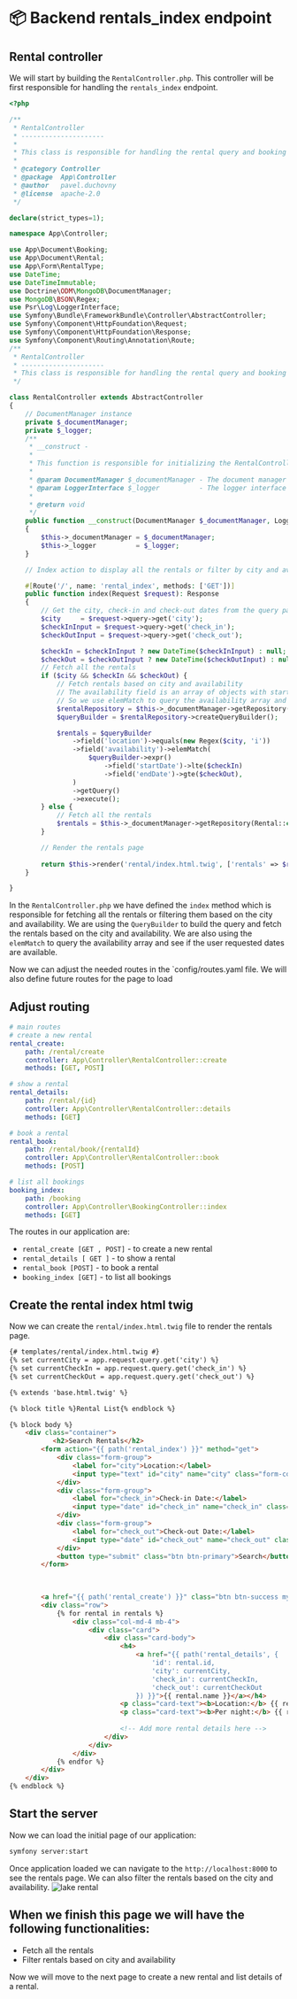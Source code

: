 
# 📦 Backend rentals_index endpoint


## Rental controller

We will start by building the `RentalController.php`. This controller will be first responsible for handling the `rentals_index` endpoint.

```php
<?php

/**
 * RentalController
 * ---------------------
 * 
 * This class is responsible for handling the rental query and booking operations.
 * 
 * @category Controller
 * @package  App\Controller
 * @author   pavel.duchovny
 * @license  apache-2.0
 */

declare(strict_types=1);

namespace App\Controller;

use App\Document\Booking;
use App\Document\Rental;
use App\Form\RentalType;
use DateTime;
use DateTimeImmutable;
use Doctrine\ODM\MongoDB\DocumentManager;
use MongoDB\BSON\Regex;
use Psr\Log\LoggerInterface;
use Symfony\Bundle\FrameworkBundle\Controller\AbstractController;
use Symfony\Component\HttpFoundation\Request;
use Symfony\Component\HttpFoundation\Response;
use Symfony\Component\Routing\Annotation\Route;
/**
 * RentalController
 * ---------------------
 * This class is responsible for handling the rental query and booking operations.
 */

class RentalController extends AbstractController
{
    // DocumentManager instance
    private $_documentManager;
    private $_logger;
    /**
     * __construct -
     * 
     * This function is responsible for initializing the RentalController class.
     * 
     * @param DocumentManager $_documentManager - The document manager
     * @param LoggerInterface $_logger          - The logger interface
     * 
     * @return void
     */
    public function __construct(DocumentManager $_documentManager, LoggerInterface $_logger)
    {
        $this->_documentManager = $_documentManager;
        $this->_logger          = $_logger;
    }

    // Index action to display all the rentals or filter by city and availability

    #[Route('/', name: 'rental_index', methods: ['GET'])]
    public function index(Request $request): Response
    {
        // Get the city, check-in and check-out dates from the query parameters
        $city     = $request->query->get('city');
        $checkInInput = $request->query->get('check_in');
        $checkOutInput = $request->query->get('check_out');

        $checkIn = $checkInInput ? new DateTime($checkInInput) : null;
        $checkOut = $checkOutInput ? new DateTime($checkOutInput) : null;
        // Fetch all the rentals
        if ($city && $checkIn && $checkOut) {
            // Fetch rentals based on city and availability
            // The availability field is an array of objects with start_date and end_date fields
            // So we use elemMatch to query the availability array and see if the user requested dates are available
            $rentalRepository = $this->_documentManager->getRepository(Rental::class);
            $queryBuilder = $rentalRepository->createQueryBuilder();

            $rentals = $queryBuilder
                ->field('location')->equals(new Regex($city, 'i'))
                ->field('availability')->elemMatch(
                    $queryBuilder->expr()
                        ->field('startDate')->lte($checkIn)
                        ->field('endDate')->gte($checkOut),
                )
                ->getQuery()
                ->execute();
        } else {
            // Fetch all the rentals
            $rentals = $this->_documentManager->getRepository(Rental::class)->findAll();
        }

        // Render the rentals page
        
        return $this->render('rental/index.html.twig', ['rentals' => $rentals]);
    }

}
```

In the `RentalController.php` we have defined the `index` method which is responsible for fetching all the rentals or filtering them based on the city and availability. We are using the `QueryBuilder` to build the query and fetch the rentals based on the city and availability. We are also using the `elemMatch` to query the availability array and see if the user requested dates are available.

Now we can adjust the needed routes in the `config/routes.yaml file. We will also define future routes for the page to load

## Adjust routing 

```yaml
# main routes
# create a new rental
rental_create:
    path: /rental/create
    controller: App\Controller\RentalController::create
    methods: [GET, POST]

# show a rental
rental_details:
    path: /rental/{id}
    controller: App\Controller\RentalController::details
    methods: [GET]

# book a rental
rental_book:
    path: /rental/book/{rentalId}
    controller: App\Controller\RentalController::book
    methods: [POST]

# list all bookings
booking_index:
    path: /booking
    controller: App\Controller\BookingController::index
    methods: [GET]
```

The routes in our application are:
- `rental_create [GET , POST]` - to create a new rental
- `rental_details [ GET ]`  - to show a rental
- `rental_book [POST]` - to book a rental
- `booking_index [GET]` - to list all bookings

## Create the rental index html twig

Now we can create the `rental/index.html.twig` file to render the rentals page.

```html
{# templates/rental/index.html.twig #}
{% set currentCity = app.request.query.get('city') %}
{% set currentCheckIn = app.request.query.get('check_in') %}
{% set currentCheckOut = app.request.query.get('check_out') %}

{% extends 'base.html.twig' %}

{% block title %}Rental List{% endblock %}

{% block body %}
    <div class="container">
           <h2>Search Rentals</h2>
        <form action="{{ path('rental_index') }}" method="get">
            <div class="form-group">
                <label for="city">Location:</label>
                <input type="text" id="city" name="city" class="form-control" value="{{ app.request.query.get('city') }}" required>
            </div>
            <div class="form-group">
                <label for="check_in">Check-in Date:</label>
                <input type="date" id="check_in" name="check_in" class="form-control" value="{{ app.request.query.get('check_in') }}" required>
            </div>
            <div class="form-group">
                <label for="check_out">Check-out Date:</label>
                <input type="date" id="check_out" name="check_out" class="form-control" value="{{ app.request.query.get('check_out') }}" required>
            </div>
            <button type="submit" class="btn btn-primary">Search</button>
        </form>

        
       
        <a href="{{ path('rental_create') }}" class="btn btn-success my-3">Create New Rental</a>
        <div class="row">
            {% for rental in rentals %}
                <div class="col-md-4 mb-4">
                    <div class="card">
                        <div class="card-body">
                            <h4>
                                <a href="{{ path('rental_details', {
                                    'id': rental.id,
                                    'city': currentCity,
                                    'check_in': currentCheckIn,
                                    'check_out': currentCheckOut
                                }) }}">{{ rental.name }}</a></h4>
                            <p class="card-text"><b>Location:</b> {{ rental.location }}</p>
                            <p class="card-text"><b>Per night:</b> {{ rental.nightCost }}$</p>
                            
                            <!-- Add more rental details here -->
                        </div>
                    </div>
                </div>
            {% endfor %}
        </div>
    </div>
{% endblock %}
```

## Start the server

Now we can load the initial page of our application:
```bash
symfony server:start
```

Once application loaded we can navigate to the `http://localhost:8000` to see the rentals page. We can also filter the rentals based on the city and availability.
![lake rental](../../static/img/lake-rental-search.png)
## When we finish this page we will have the following functionalities:
- Fetch all the rentals
- Filter rentals based on city and availability

Now we will move to the next page to create a new rental and list details of a rental.